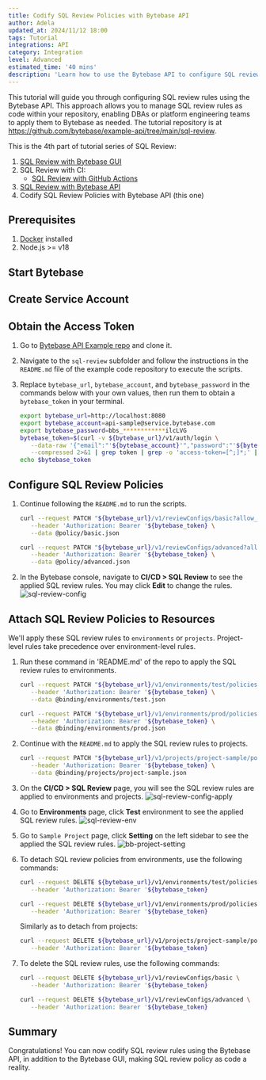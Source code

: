 ```yaml
---
title: Codify SQL Review Policies with Bytebase API
author: Adela
updated_at: 2024/11/12 18:00
tags: Tutorial
integrations: API
category: Integration
level: Advanced
estimated_time: '40 mins'
description: 'Learn how to use the Bytebase API to configure SQL review rules in Bytebase'
---
```


<IncludeBlock url="/docs/share/tutorials/api-preface"></IncludeBlock>

This tutorial will guide you through configuring SQL review rules using the Bytebase API. This approach allows you to manage SQL review rules as code within your repository, enabling DBAs or platform engineering teams to apply them to Bytebase as needed. The tutorial repository is at https://github.com/bytebase/example-api/tree/main/sql-review.

This is the 4th part of tutorial series of SQL Review:

1.  [SQL Review with Bytebase GUI](/docs/tutorials/sql-review-gui/)
1.  SQL Review with CI:
    - [SQL Review with GitHub Actions](/docs/tutorials/sql-review-github-action/)
1.  [SQL Review with Bytebase API](/docs/tutorials/sql-review-api/)
1.  Codify SQL Review Policies with Bytebase API (this one)

## Prerequisites

1. [Docker](https://www.docker.com/) installed
1. Node.js >= v18

## Start Bytebase

<IncludeBlock url="/docs/share/tutorials/start-bytebase"></IncludeBlock>

## Create Service Account

<IncludeBlock url="/docs/share/tutorials/create-service-account"></IncludeBlock>

## Obtain the Access Token

1. Go to [Bytebase API Example repo](https://github.com/bytebase/example-api) and clone it.

1. Navigate to the `sql-review` subfolder and follow the instructions in the `README.md` file of the example code repository to execute the scripts.
1. Replace `bytebase_url`, `bytebase_account`, and `bytebase_password` in the commands below with your own values, then run them to obtain a `bytebase_token` in your terminal.

   ```bash
   export bytebase_url=http://localhost:8080
   export bytebase_account=api-sample@service.bytebase.com
   export bytebase_password=bbs_************ilcLVG
   bytebase_token=$(curl -v ${bytebase_url}/v1/auth/login \
      --data-raw '{"email":"'${bytebase_account}'","password":"'${bytebase_password}'","web":true}' \
      --compressed 2>&1 | grep token | grep -o 'access-token=[^;]*;' | grep -o '[^;]*' | sed 's/access-token=//g; s/;//g')
   echo $bytebase_token
   ```

## Configure SQL Review Policies

1. Continue following the `README.md` to run the scripts.

   ```bash
   curl --request PATCH "${bytebase_url}/v1/reviewConfigs/basic?allow_missing=true&update_mask=rules" \
      --header 'Authorization: Bearer '${bytebase_token} \
      --data @policy/basic.json

   curl --request PATCH "${bytebase_url}/v1/reviewConfigs/advanced?allow_missing=true&update_mask=rules" \
      --header 'Authorization: Bearer '${bytebase_token} \
      --data @policy/advanced.json
   ```

1. In the Bytebase console, navigate to **CI/CD > SQL Review** to see the applied SQL review rules. You may click **Edit** to change the rules.
   ![sql-review-config](/content/docs/tutorials/api-sql-review-policy/sql-review-config.webp)

## Attach SQL Review Policies to Resources

We'll apply these SQL review rules to `environments` or `projects`. Project-level rules take precedence over environment-level rules.

1. Run these command in 'README.md' of the repo to apply the SQL review rules to environments.

   ```bash
   curl --request PATCH "${bytebase_url}/v1/environments/test/policies/tag?allow_missing=true&update_mask=payload" \
      --header 'Authorization: Bearer '${bytebase_token} \
      --data @binding/environments/test.json

   curl --request PATCH "${bytebase_url}/v1/environments/prod/policies/tag?allow_missing=true&update_mask=payload" \
      --header 'Authorization: Bearer '${bytebase_token} \
      --data @binding/environments/prod.json
   ```

1. Continue with the `README.md` to apply the SQL review rules to projects.

   ```bash
   curl --request PATCH "${bytebase_url}/v1/projects/project-sample/policies/tag?allow_missing=true&update_mask=payload" \
      --header 'Authorization: Bearer '${bytebase_token} \
      --data @binding/projects/project-sample.json
   ```

1. On the **CI/CD > SQL Review** page, you will see the SQL review rules are applied to environments and projects.
   ![sql-review-config-apply](/content/docs/tutorials/api-sql-review-policy/sql-review-config-apply.webp)

1. Go to **Environments** page, click **Test** environment to see the applied SQL review rules.
   ![sql-review-env](/content/docs/tutorials/api-sql-review-policy/sql-review-env.webp)

1. Go to `Sample Project` page, click **Setting** on the left sidebar to see the applied the SQL review rules.
   ![bb-project-setting](/content/docs/tutorials/api-sql-review-policy/sql-review-project-setting.webp)

1. To detach SQL review policies from environments, use the following commands:

   ```bash
   curl --request DELETE ${bytebase_url}/v1/environments/test/policies/tag \
      --header 'Authorization: Bearer '${bytebase_token}

   curl --request DELETE ${bytebase_url}/v1/environments/prod/policies/tag \
      --header 'Authorization: Bearer '${bytebase_token}
   ```

   Similarly as to detach from projects:

   ```bash
   curl --request DELETE ${bytebase_url}/v1/projects/project-sample/policies/tag \
      --header 'Authorization: Bearer '${bytebase_token}
   ```

1. To delete the SQL review rules, use the following commands:

   ```bash
   curl --request DELETE ${bytebase_url}/v1/reviewConfigs/basic \
      --header 'Authorization: Bearer '${bytebase_token}

   curl --request DELETE ${bytebase_url}/v1/reviewConfigs/advanced \
      --header 'Authorization: Bearer '${bytebase_token}
   ```

## Summary

Congratulations! You can now codify SQL review rules using the Bytebase API, in addition to the Bytebase GUI, making SQL review policy as code a reality.
